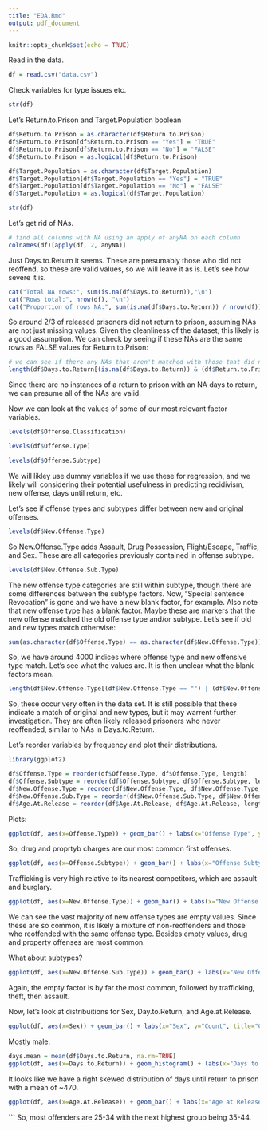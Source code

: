 ```yaml
---
title: "EDA.Rmd"
output: pdf_document
---
```


```r
knitr::opts_chunk$set(echo = TRUE)
```

Read in the data.
```r
df = read.csv("data.csv")
```
Check variables for type issues etc.
```r
str(df)
```
Let's Return.to.Prison and Target.Population boolean
```r
df$Return.to.Prison = as.character(df$Return.to.Prison)
df$Return.to.Prison[df$Return.to.Prison == "Yes"] = "TRUE"
df$Return.to.Prison[df$Return.to.Prison == "No"] = "FALSE"
df$Return.to.Prison = as.logical(df$Return.to.Prison)

df$Target.Population = as.character(df$Target.Population)
df$Target.Population[df$Target.Population == "Yes"] = "TRUE"
df$Target.Population[df$Target.Population == "No"] = "FALSE"
df$Target.Population = as.logical(df$Target.Population)

str(df)
```

Let's get rid of NAs.
```r
# find all columns with NA using an apply of anyNA on each column
colnames(df)[apply(df, 2, anyNA)]
```
Just Days.to.Return it seems. These are presumably those who did not reoffend, so these are valid values, so we will leave it as is. Let's see how severe it is.
```r
cat("Total NA rows:", sum(is.na(df$Days.to.Return)),"\n")
cat("Rows total:", nrow(df), "\n")
cat("Proportion of rows NA:", sum(is.na(df$Days.to.Return)) / nrow(df))
```
So around 2/3 of released prisoners did not return to prison, assuming NAs are not just missing values. Given the cleanliness of the dataset, this likely is a good assumption. We can check by seeing if these NAs are the same rows as FALSE values for Return.to.Prison:
```r
# we can see if there any NAs that aren't matched with those that did not return to prison
length(df$Days.to.Return[(is.na(df$Days.to.Return)) & (df$Return.to.Prison == TRUE)])
```
Since there are no instances of a return to prison with an NA days to return, we can presume all of the NAs are valid.



Now we can look at the values of some of our most relevant factor variables.
```r
levels(df$Offense.Classification)
```
```r
levels(df$Offense.Type)
```
```r
levels(df$Offense.Subtype)
```
We will likley use dummy variables if we use these for regression, and we likely will considering their potential usefulness in predicting recidivism, new offense, days until return, etc.

Let's see if offense types and subtypes differ between new and original offenses.
```r
levels(df$New.Offense.Type)
```
So New.Offense.Type adds Assault, Drug Possession, Flight/Escape, Traffic, and Sex. These are all categories previously contained in offense subtype.

```r
levels(df$New.Offense.Sub.Type)
```
The new offense type categories are still within subtype, though there are some differences between the subtype factors. Now, "Special sentence Revocation" is gone and we have a new blank factor, for example. Also note that new offense type has a blank factor. Maybe these are markers that the new offense matched the old offense type and/or subtype. Let's see if old and new types match otherwise:
```r
sum(as.character(df$Offense.Type) == as.character(df$New.Offense.Type))
```
So, we have around 4000 indices where offense type and new offensive type match. Let's see what the values are. It is then unclear what the blank factors mean. 
```r
length(df$New.Offense.Type[(df$New.Offense.Type == "") | (df$New.Offense.Sub.Type == "")])
```
So, these occur very often in the data set. It is still possible that these indicate a match of original and new types, but it may warrent further investigation. They are often likely released prisoners who never reoffended, similar to NAs in Days.to.Return.

Let's reorder variables by frequency and plot their distributions.
```r
library(ggplot2)

df$Offense.Type = reorder(df$Offense.Type, df$Offense.Type, length)
df$Offense.Subtype = reorder(df$Offense.Subtype, df$Offense.Subtype, length)
df$New.Offense.Type = reorder(df$New.Offense.Type, df$New.Offense.Type, length)
df$New.Offense.Sub.Type = reorder(df$New.Offense.Sub.Type, df$New.Offense.Sub.Type, length)
df$Age.At.Release = reorder(df$Age.At.Release, df$Age.At.Release, length)
```
Plots:
```r
ggplot(df, aes(x=Offense.Type)) + geom_bar() + labs(x="Offense Type", y="Count", title="Count of Offenses by Type") + coord_flip()
```
So, drug and proprtyb charges are our most common first offenses.
```r
ggplot(df, aes(x=Offense.Subtype)) + geom_bar() + labs(x="Offense Subtype", y="Count", title="Count of Offenses by Subtype") + coord_flip()
```
Trafficking is very high relative to its nearest competitors, which are assault and burglary.
```r
ggplot(df, aes(x=New.Offense.Type)) + geom_bar() + labs(x="New Offense Type", y="Count", title="Count of New Offenses by Type") + coord_flip()
```
We can see the vast majority of new offense types are empty values. Since these are so common, it is likely a mixture of non-reoffenders and those who reoffended with the same offense type. Besides empty values, drug and property offenses are most common.

What about subtypes?
```r
ggplot(df, aes(x=New.Offense.Sub.Type)) + geom_bar() + labs(x="New Offense Subtype", y="Count", title="Count of New Offenses by Subtype") + coord_flip()
```
Again, the empty factor is by far the most common, followed by trafficking, theft, then assault.

Now, let's look at distribuitions for Sex, Day.to.Return, and Age.at.Release.
```r
ggplot(df, aes(x=Sex)) + geom_bar() + labs(x="Sex", y="Count", title="Count of Offenders by Sex") + coord_flip()
```
Mostly male.

```r
days.mean = mean(df$Days.to.Return, na.rm=TRUE)
ggplot(df, aes(x=Days.to.Return)) + geom_histogram() + labs(x="Days to Return", y="Count", title="Distribution of Offenders by Days to Return") + geom_vline(xintercept = days.mean,colour="blue")
```
It looks like we have a right skewed distribution of days until return to prison with a mean of ~470.

```r
ggplot(df, aes(x=Age.At.Release)) + geom_bar() + labs(x="Age at Release", y="Count", title="Count of Offenders by Age Group at Release")
```
```
So, most offenders are 25-34 with the next highest group being 35-44.


